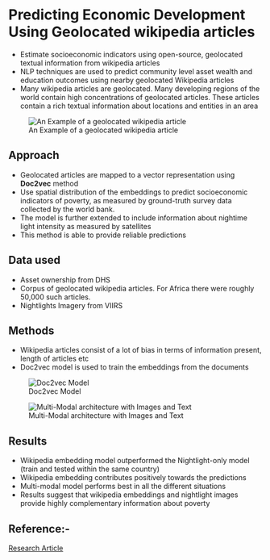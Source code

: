 
# Predicting Economic Development Using Geolocated wikipedia articles

* Estimate socioeconomic indicators using open-source, geolocated textual information from wikipedia articles
* NLP techniques are used to predict community level asset wealth and education
outcomes using nearby geolocated Wikipedia articles
* Many wikipedia articles are geolocated. Many developing regions of the world contain high concentrations of geolocated articles. These articles contain a rich textual information about locations and entities in an area

![An Example of a geolocated wikipedia article](/Images/wikipedia_articles.png)

## Approach
* Geolocated articles are mapped to a vector representation using **Doc2vec** method
* Use spatial distribution of the embeddings to predict socioeconomic indicators of poverty, as measured by ground-truth survey data collected by the world bank.
* The model is further extended to include information about nightime light intensity as measured by satellites
* This method is able to provide reliable predictions

## Data used
* Asset ownership from DHS
* Corpus of geolocated wikipedia articles. For Africa there were roughly 50,000 such articles.
* Nightlights Imagery from VIIRS

## Methods
* Wikipedia articles consist of a lot of bias in terms of information present, length of articles etc
* Doc2vec model is used to train the embeddings from the documents

![Doc2vec Model](/Images/doc2vec_model.png)

![Multi-Modal architecture with Images and Text](/Images/multi_modal_doc2vec.png)


## Results
* Wikipedia embedding model outperformed the Nightlight-only model (train and tested within the same country)
* Wikipedia embedding contributes positively towards the predictions
* Multi-modal model performs best in all the different situations
* Results suggest that wikipedia embeddings and nightlight images provide highly complementary information about poverty

## Reference:-

[Research Article](https://arxiv.org/pdf/1905.01627.pdf)





















